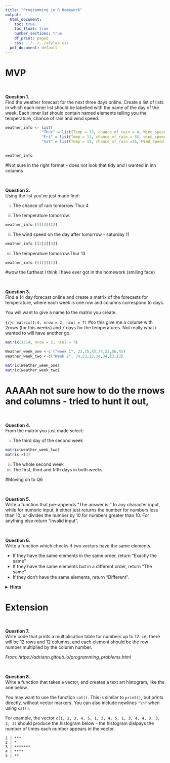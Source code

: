 ```yaml
---
title: "Programming in R Homework"
output:
  html_document:
    toc: true
    toc_float: true
    number_sections: true
    df_print: paged
    css: ../../../styles.css
  pdf_document: default
---
```


# MVP

<br> 

**Question 1.** \
Find the weather forecast for the next three days online.
Create a list of lists in which each inner list should be labelled with the name of the day of the week.
Each inner list should contain named elements telling you the temperature,
chance of rain
and wind speed.


```r
weather_info <- list(
                "Thur" = list(Temp = 13, chance_of_rain = 4, Wind_speed = 4),
                "Fri" = list(Temp = 11, chance_of_rain = 35, wind_speed = 11),
                "Sat" = list(Temp = 11, chance_of_rain =36, Wind_Speed = 10))
                
```
```r
weather_info

```
#Not sure in the right format - does not look that tidy and i wanted in inn columns


<br>

**Question 2.** \
Using the list you've just made find:

  i. The chance of rain tomorrow Thur 4
  
  iii. The temperature tomorrow.

```r
weather_info [[1]][[2]]

```
ii. The wind speed on the day after tomorrow - saturday 11
```r
weather_info [[2]][[3]]
```
iii. The temperature tomorrow.Thur 13

```r

weather_info [[1]][[1]]

```

#wow the furthest I think i have ever got in the homework (smiling face)




<br>

**Question 3.** \
Find a 14 day forecast online and create a matrix of the forecasts for temperature,
where each week is one row and columns correspond to days.

You will want to give a name to the matrix you create.

```{r}c
matrix(1:4, nrow = 2, ncol = 7)
```
#so this give me a colume with 2rows (for this weeks) and 7 days for the temperatures. Not really what i wanted to will have another go.


```r
matrix(1:14, nrow = 2, ncol = 7)
```


```r
Weather_week_one <-c ("week 1", 23,25,45,34,23,56,45)
weather_week_two <-c("Week 2", 34,23,12,14,34,13,13)

```
```r
matrix(Weather_week_one) 
matrix(weather_week_two)

```

# AAAAh not sure how to do the rnows and columns - tried to hunt it out,



<br>

**Question 4.** \
From the matrix you just made select:

  i. The third day of the second week
  
```r
matrix(weather_week_two)
matrix =(3)
```
  
  
  ii. The whole second week
  iii. The first, third and fifth days in both weeks.

#Moving on to Q6



<br>

**Question 5.** \
Write a function that pre-appends "The answer is: " to any character input, while for numeric input, it either just returns the number for numbers less than 10, or divides the number by 10 for numbers greater than 10. For anything else return "Invalid input".




<br>

**Question 6.** \
Write a function which checks if two vectors have the same elements. 

* If they have the same elements in the same order, return "Exactly the same"
* If they have the same elements but in a different order, return "The same"
* If they don't have the same elements, return "Different".


<details>
<summary>**Hints**</summary>
* You can check if two vectors have the same elements but in a different order by using `sort` to sort each vector first and then checking if they are equal.
* Have a look at the `all()` function
</details>
</blockquote>


# Extension

<br>

**Question 7.** \
Write code that prints a multiplication table for numbers up to 12. i.e. there will be 12 rows and 12 columns, and each element should be the row number multiplied by the column number.

*From: https://adriann.github.io/programming_problems.html*

<br>

**Question 8.** \
Write a function that takes a vector, and creates a text art histogram, like the one below.

You may want to use the function `cat()`. This is similar to `print()`, but prints directly, without vector markers. You can also include newlines `"\n"` when using `cat()`.

For example, the vector
`c(1, 2, 3, 4, 5, 1, 3, 4, 5, 1, 3, 4, 4, 3, 3, 3, 3)`
should produce the histogram below - the histogram dislpays the number of times each number appears in the vector.

```
1 | ***
2 | *
3 | *******
4 | ****
5 | **
```

